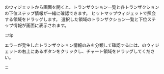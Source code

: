 <Cmdname sid="side_appDashboard" className="uitext" />の<Cmdname sid="AA005" className="uitext" />ウィジェットから<Cmdname sid="TTL06209" className="uitext" />画面を開くと、トランザクション一覧と各トランザクションの下位ステップ情報が一緒に確認できます。 ヒットマップウィジェットで照会する領域をドラッグします。 選択した領域のトランザクション一覧と下位ステップ情報が<Cmdname sid="TTL06209" className="uitext" />画面に表示されます。

:::tip

エラーが発生したトランザクション情報のみを分類して確認するには、<Cmdname sid="side_appDashboard" className="uitext" />の<Cmdname sid="AA005" className="uitext" />ウィジェットの右上にある<Cmdname sid="dashboard_hitmap_error" className="uitext" />ボタンをクリックし、チャート領域をドラッグしてください。

<ImgLang img="apm-hitmap-error.png" desc="ヒットマップウィジェット" />

:::

